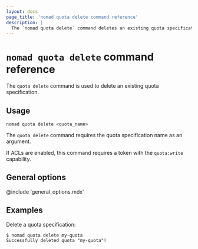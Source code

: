 ```yaml
---
layout: docs
page_title: 'nomad quota delete command reference'
description: |
  The `nomad quota delete` command deletes an existing quota specification in Nomad Enterprise.
---
```


# `nomad quota delete` command reference

The `quota delete` command is used to delete an existing quota specification.

<EnterpriseAlert product="nomad"/>

## Usage

```plaintext
nomad quota delete <quota_name>
```

The `quota delete` command requires the quota specification name as an argument.

If ACLs are enabled, this command requires a token with the `quota:write`
capability.

## General options

@include 'general_options.mdx'

## Examples

Delete a quota specification:

```shell-session
$ nomad quota delete my-quota
Successfully deleted quota "my-quota"!
```
